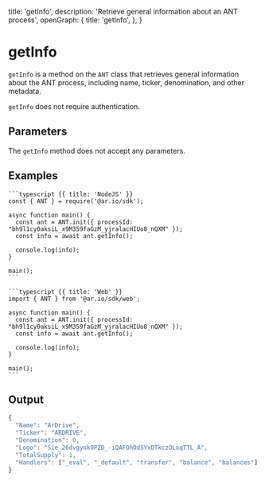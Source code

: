 
  title: 'getInfo',
  description: 'Retrieve general information about an ANT process',
  openGraph: {
    title: 'getInfo',
  },
}


# getInfo

`getInfo` is a method on the `ANT` class that retrieves general information about the ANT process, including name, ticker, denomination, and other metadata.

`getInfo` does not require authentication.

## Parameters

The `getInfo` method does not accept any parameters.

## Examples

<CodeGroup title="getInfo">

    ```typescript {{ title: 'NodeJS' }}
    const { ANT } = require('@ar.io/sdk');

    async function main() {
      const ant = ANT.init({ processId: "bh9l1cy0aksiL_x9M359faGzM_yjralacHIUo8_nQXM" });
      const info = await ant.getInfo();

      console.log(info);
    }

    main();
    ```

    ```typescript {{ title: 'Web' }}
    import { ANT } from '@ar.io/sdk/web';

    async function main() {
      const ant = ANT.init({ processId: "bh9l1cy0aksiL_x9M359faGzM_yjralacHIUo8_nQXM" });
      const info = await ant.getInfo();

      console.log(info);
    }

    main();
    ```

</CodeGroup>

## Output

```js
{
  "Name": "ArDrive",
  "Ticker": "ARDRIVE",
  "Denomination": 0,
  "Logo": "Sie_26dvgyok0PZD_-iQAFOhOd5YxDTkczOLoqTTL_A",
  "TotalSupply": 1,
  "Handlers": ["_eval", "_default", "transfer", "balance", "balances"]
}
```
